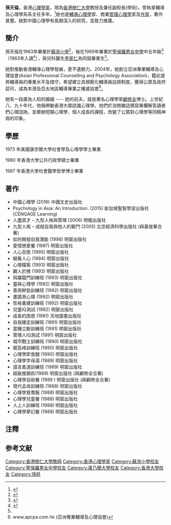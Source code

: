 {{Multiple issues|
{{Autobiography|time=2022-01-22T18:49:54+00:00}}
{{BLPsources|time=2022-01-22T18:49:54+00:00}}
}}
'''孫天倫'''，香港[[心理學家|心理學家]]，現為[[香港樹仁大學|香港樹仁大學]]教授及兼任副校長(學術)，曾執掌輔導及心理學系系主任多年。<ref>{{Cite web |url=https://www.hksyu.edu/counpsy/index_staff_SUNCatherine.htm |title=(Prof. SUN, Tien-lun Catherine, Staff list of Department of Counselling and Psychology, Hong Kong Shue Yan University) |accessdate=2020-02-29 |archive-date=2019-07-07 |archive-url=https://web.archive.org/web/20190707201632/https://www.hksyu.edu/counpsy/index_staff_SUNCatherine.htm |dead-url=no }}</ref>她也是[[輔導心理學|輔導心理學]]家、商業[[管理心理學|管理心理學]]家及[[作家|作家]]，著作甚豐。她對中國心理學有長期深入的研究，並致力推廣。

== 簡介 ==
孫天倫在1963年畢業於[[蘇浙小學|蘇浙小學]]<ref>{{cite news | title=蘇浙小學畢業禮 關祖堯議員致訓 | url=https://mmis.hkpl.gov.hk/coverpage/-/coverpage/view?_coverpage_WAR_mmisportalportlet_hsf=%E8%98%87%E6%B5%99%E5%B0%8F%E5%AD%B8&p_r_p_-1078056564_c=QF757YsWv5%2Fzbm%2FRXFCJh%2F7b47yJRDDP&_coverpage_WAR_mmisportalportlet_o=48&_coverpage_WAR_mmisportalportlet_actual_q=%28%20verbatim_dc.collection%3A%28%22Old%5C%20HK%5C%20Newspapers%22%29%20%29%20AND+%28%20%28%20allTermsMandatory%3A%28true%29%20OR+all_dc.title%3A%28%E8%98%87%E6%B5%99%E5%B0%8F%E5%AD%B8%29%20OR+all_dc.creator%3A%28%E8%98%87%E6%B5%99%E5%B0%8F%E5%AD%B8%29%20OR+all_dc.contributor%3A%28%E8%98%87%E6%B5%99%E5%B0%8F%E5%AD%B8%29%20OR+all_dc.subject%3A%28%E8%98%87%E6%B5%99%E5%B0%8F%E5%AD%B8%29%20OR+fulltext%3A%28%E8%98%87%E6%B5%99%E5%B0%8F%E5%AD%B8%29%20OR+all_dc.description%3A%28%E8%98%87%E6%B5%99%E5%B0%8F%E5%AD%B8%29%20%29%20%29&_coverpage_WAR_mmisportalportlet_sort_field=dc.publicationdate_bsort&_coverpage_WAR_mmisportalportlet_sort_order=asc&_coverpage_WAR_mmisportalportlet_filter=dc.publicationdate_dt%3A%5B1960-01-01T00%3A00%3A00Z+TO+1969-12-31T15%3A59%3A59Z%5D | page=6 | publisher=香港工商日報 | date=1963-07-29 | accessdate=2021-06-24 | quote= | archive-date=2021-06-29 | archive-url=https://web.archive.org/web/20210629180703/https://mmis.hkpl.gov.hk/coverpage/-/coverpage/view?_coverpage_WAR_mmisportalportlet_hsf=%E8%98%87%E6%B5%99%E5%B0%8F%E5%AD%B8&p_r_p_-1078056564_c=QF757YsWv5%2Fzbm%2FRXFCJh%2F7b47yJRDDP&_coverpage_WAR_mmisportalportlet_o=48&_coverpage_WAR_mmisportalportlet_actual_q=%28%20verbatim_dc.collection%3A%28%22Old%5C%20HK%5C%20Newspapers%22%29%20%29%20AND+%28%20%28%20allTermsMandatory%3A%28true%29%20OR+all_dc.title%3A%28%E8%98%87%E6%B5%99%E5%B0%8F%E5%AD%B8%29%20OR+all_dc.creator%3A%28%E8%98%87%E6%B5%99%E5%B0%8F%E5%AD%B8%29%20OR+all_dc.contributor%3A%28%E8%98%87%E6%B5%99%E5%B0%8F%E5%AD%B8%29%20OR+all_dc.subject%3A%28%E8%98%87%E6%B5%99%E5%B0%8F%E5%AD%B8%29%20OR+fulltext%3A%28%E8%98%87%E6%B5%99%E5%B0%8F%E5%AD%B8%29%20OR+all_dc.description%3A%28%E8%98%87%E6%B5%99%E5%B0%8F%E5%AD%B8%29%20%29%20%29&_coverpage_WAR_mmisportalportlet_sort_field=dc.publicationdate_bsort&_coverpage_WAR_mmisportalportlet_sort_order=asc&_coverpage_WAR_mmisportalportlet_filter=dc.publicationdate_dt%3A%5B1960-01-01T00%3A00%3A00Z+TO+1969-12-31T15%3A59%3A59Z%5D | dead-url=no }}</ref>{{noteTag|有關孫天倫曾就讀的小學資料出自1994年由明報出版社出版、明報校園版記者所著的《名人說母校》第104頁。}}，後在1969年畢業於[[聖保羅男女中學|聖保羅男女中學]]中五年級<ref name="年青一代之質素與才能 關係香港前途">{{cite news |title=年青一代之質素與才能 關係香港前途 |url=https://mmis.hkpl.gov.hk/coverpage/-/coverpage/view?_coverpage_WAR_mmisportalportlet_hsf=%E7%95%A2%E6%A5%AD%E7%A6%AE&p_r_p_-1078056564_c=QF757YsWv59f%2BqmPwqsIkEVQsSxZqKS%2B&_coverpage_WAR_mmisportalportlet_o=192&_coverpage_WAR_mmisportalportlet_actual_q=%28%20verbatim_dc.collection%3A%28%22Old%5C%20HK%5C%20Newspapers%22%29%20%29%20AND+%28%20%28%20allTermsMandatory%3A%28true%29%20OR+all_dc.title%3A%28%E7%95%A2%E6%A5%AD%E7%A6%AE%29%20OR+all_dc.creator%3A%28%E7%95%A2%E6%A5%AD%E7%A6%AE%29%20OR+all_dc.contributor%3A%28%E7%95%A2%E6%A5%AD%E7%A6%AE%29%20OR+all_dc.subject%3A%28%E7%95%A2%E6%A5%AD%E7%A6%AE%29%20OR+fulltext%3A%28%E7%95%A2%E6%A5%AD%E7%A6%AE%29%20OR+all_dc.description%3A%28%E7%95%A2%E6%A5%AD%E7%A6%AE%29%20%29%20%29&_coverpage_WAR_mmisportalportlet_sort_field=dc.publicationdate_bsort&_coverpage_WAR_mmisportalportlet_sort_order=desc&_coverpage_WAR_mmisportalportlet_filter=dc.publicationdate_dt%3A%5B1960-01-01T00%3A00%3A00Z+TO+1969-12-31T15%3A59%3A59Z%5D |page=14 |language= |publisher=華僑日報 |date=1969-01-25 |accessdate=2022-03-04 |quote= |archive-date=2022-03-04 |archive-url=https://web.archive.org/web/20220304093055/https://mmis.hkpl.gov.hk/coverpage/-/coverpage/view?_coverpage_WAR_mmisportalportlet_hsf=%E7%95%A2%E6%A5%AD%E7%A6%AE&p_r_p_-1078056564_c=QF757YsWv59f%2BqmPwqsIkEVQsSxZqKS%2B&_coverpage_WAR_mmisportalportlet_o=192&_coverpage_WAR_mmisportalportlet_actual_q=(%20verbatim_dc.collection:(%22Old%5C%20HK%5C%20Newspapers%22)%20)%20AND+(%20(%20allTermsMandatory:(true)%20OR+all_dc.title:(%E7%95%A2%E6%A5%AD%E7%A6%AE)%20OR+all_dc.creator:(%E7%95%A2%E6%A5%AD%E7%A6%AE)%20OR+all_dc.contributor:(%E7%95%A2%E6%A5%AD%E7%A6%AE)%20OR+all_dc.subject:(%E7%95%A2%E6%A5%AD%E7%A6%AE)%20OR+fulltext:(%E7%95%A2%E6%A5%AD%E7%A6%AE)%20OR+all_dc.description:(%E7%95%A2%E6%A5%AD%E7%A6%AE)%20)%20)&_coverpage_WAR_mmisportalportlet_sort_field=dc.publicationdate_bsort&_coverpage_WAR_mmisportalportlet_sort_order=desc&_coverpage_WAR_mmisportalportlet_filter=dc.publicationdate_dt:%5B1960-01-01T00:00:00Z+TO+1969-12-31T15:59:59Z%5D }}</ref>（1963年入讀<ref>{{cite news |title=小學升中考試揭曉 |url=https://mmis.hkpl.gov.hk/coverpage/-/coverpage/view?_coverpage_WAR_mmisportalportlet_hsf=%E7%95%A2%E6%A5%AD%E5%85%B8%E7%A6%AE&p_r_p_-1078056564_c=QF757YsWv5%2FH7zGe%2FKF%2BFIFdJu7Hy5hO&_coverpage_WAR_mmisportalportlet_o=647&_coverpage_WAR_mmisportalportlet_actual_q=%28%20verbatim_dc.collection%3A%28%22Old%5C%20HK%5C%20Newspapers%22%29%20%29%20AND+%28%20%28%20allTermsMandatory%3A%28true%29%20OR+all_dc.title%3A%28%E7%95%A2%E6%A5%AD%E5%85%B8%E7%A6%AE%29%20OR+all_dc.creator%3A%28%E7%95%A2%E6%A5%AD%E5%85%B8%E7%A6%AE%29%20OR+all_dc.contributor%3A%28%E7%95%A2%E6%A5%AD%E5%85%B8%E7%A6%AE%29%20OR+all_dc.subject%3A%28%E7%95%A2%E6%A5%AD%E5%85%B8%E7%A6%AE%29%20OR+fulltext%3A%28%E7%95%A2%E6%A5%AD%E5%85%B8%E7%A6%AE%29%20OR+all_dc.description%3A%28%E7%95%A2%E6%A5%AD%E5%85%B8%E7%A6%AE%29%20%29%20%29&_coverpage_WAR_mmisportalportlet_sort_field=dc.publicationdate_bsort&_coverpage_WAR_mmisportalportlet_sort_order=desc&_coverpage_WAR_mmisportalportlet_filter=dc.publicationdate_dt%3A%5B1960-01-01T00%3A00%3A00Z+TO+1969-12-31T15%3A59%3A59Z%5D |page=26 |language= |publisher=華僑日報 | date=1963-07-15 |accessdate=2022-04-07 |quote= }}</ref>），與兒科醫生[[李家仁|李家仁]]為同屆畢業生<ref name="年青一代之質素與才能 關係香港前途" />。

她對推動香港輔導心理學發展，更不遺餘力。2004年，她創立亞洲專業輔導及心理協會(Asian Professional Counselling and Psychology Association)，籍此提昇輔導員的專業水平及措守，希望建立具規範化輔導員註冊制度，獲得公眾及政府認可，成為本港及亞太地區輔導專業之權威協會<ref>www.apcpa.com.hk (亞洲專業輔導及心理協會)</ref>。

她有一段廣為人知的婚姻 ---- 她的前夫，就是著名心理學家[[顧修全|顧修全]]博士。上世紀八、九十年代，他倆帶動香港大眾認識心理學。他們於消閒雜誌撰寫專欄解答讀者們心理諮詢，並舉辦短期心理學、個人成長的課程，改變了公眾對心理學等同精神病的印象。

== 學歷 ==
1973 年美國康奈爾大學社會學及心理學學士畢業

1980 年香港大學公共行政學碩士畢業

1987 年香港大學社會醫學哲學博士畢業

== 著作 ==
* 中國心理學 (2016) 中國文史出版社
* Psychology in Asia: An Introduction. (2015) 新加坡聖智學習出版社 (CENGAGE Learning)
* 人盡其才 – 九型人格與管理 (2006) 明報出版社
* 九型人格 – 成就自我與他人的竅門 (2005) 北京經濟科學出版社 (與黃俊華合著)
* 如何開發自我潛能 (1998) 明窗出版社
* 愛情戀愛餐 (1997) 明窗出版社
* 人心百態 (1995) 明窗出版社
* 細看人心 (1994) 明窗出版社
* 心理檔案 (1993) 明窗出版社
* 觀人於微 (1993) 明窗出版社
* 飛躍龍門訓練班 (1993) 明窗出版社
* 靈與心理學 (1992) 明窗出版社
* 善用幹勁訓練班 (1992) 明窗出版社
* 畫圖測心理 (1992) 明窗出版社
* 性格重建訓練班 (1992) 明窗出版社
* 兒童IQ測試 (1992) 明窗出版社
* 成長的困惑 (1991) 天地圖書出版社
* 自我確定訓練班 (1991) 明窗出版社
* 當機立斷訓練班 (1991) 明窗出版社
* 管理人IQ測試 (1991) 明窗出版社
* 城市戰士訓練班 (1990) 明窗出版社
* 闖高峰訓練班 (1990) 明窗出版社
* 心理學即食麵 (1990) 明窗出版社
* 心理學字母湯 (1989) 明窗出版社
* 語言柔道訓練班 (1989) 明窗出版社
* 超級推銷術(1989) 明窗出版社  (與顧修全合著)
* 心理學自助餐 (1989 ) 明窗出版社  (與顧修全合著)
* 現代孟母訓練班 (1988) 明窗出版社
* 心理學鴛鴦飯 (1988) 明窗出版社
* 心理學兒童餐 (1988) 明窗出版社
* 人上人訓練班 (1988) 明窗出版社
* 心理學夢幻餐 (1988) 明窗出版社

==注釋==
{{noteFoot}}

==参考文献==
{{reflist}}

[[Category:香港樹仁大學教師|Category:香港樹仁大學教師]]
[[Category:香港心理學家|Category:香港心理學家]]
[[Category:蘇浙小學校友|Category:蘇浙小學校友]]
[[Category:聖保羅男女中學校友|Category:聖保羅男女中學校友]]
[[Category:康乃爾大學校友|Category:康乃爾大學校友]]
[[Category:香港大學校友|Category:香港大學校友]]
[[Category:孫姓|Category:孫姓]]